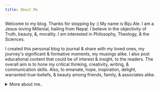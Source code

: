 ```yaml
---
title: About Me
---
```



<AboutImage />

Welcome to my blog. Thanks for stopping by :) My name is Biju Ale. I am a Jesus-loving Millenial, hailing from Nepal. I believe in the objectivity of Truth, beauty, &, morality. I am interested in Philosophy, Theology, & the Sciences.

I created this personal blog to journal & share with my loved ones, my journey's significant & formative moments, my musings alike. I also post educational content that could be of interest & insight, to the readers. The overall aim is to hone my critical thinking, creativity, writing, & communication skills. Also, to emanate, hope, inspiration, delight, warranted-true-beliefs, & beauty among friends, family, & associates alike.

<details class="details-animated ">
<summary>More about me..</summary>

# Hobbies

I love to travel, take pictures (Sans a dedicated/pro camera; I've been employing my battered but steadfast iPhone 4s, since 2012), arts and crafts, cycling (I rode a hardtail - 'Trek 4900' - daily ~20km for over 6 years, but sadly am now parted with it), & hiking. I love to uplift the deprived & the minorities around me, to the best of my ability & degree. I love Dogs very much. I am an aesthete. I love to watch old classic flicks akin to Hitchcock's. My favorite shows are Batman, X-Men, Full house, Freaks & Geeks, and Robert L. Kuhn's Close To Truth. I miss the beloved 90s.

I adore music by Stravinsky, Beethoven, Symphony X, Creed, Buckethead, Kenny G, & Karna Das (a legendary Nepali singer). Some of my favorite authors are Dostoyevsky, CS Lewis, JRR Tolkien, Richard Swinburne, William L Craig, & R Zacharias.

# Aversions

Some things I avert and abhor: postmodernism, scientism, jingoism, cronyism, logical fallacies, discrimination, despotism, radicalism, collusion, & sin.

</details>
